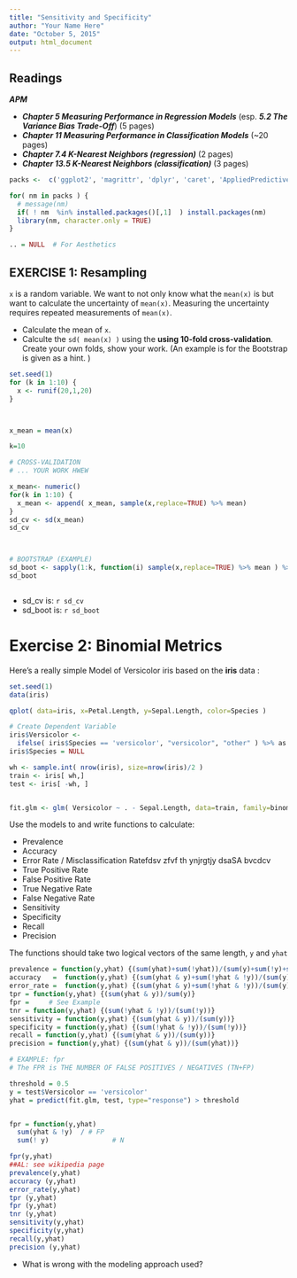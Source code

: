 ```yaml
---
title: "Sensitivity and Specificity"
author: "Your Name Here"
date: "October 5, 2015"
output: html_document
---
```



## Readings

***APM***

- ***Chapter 5 Measuring Performance in Regression Models*** (esp. ***5.2 The Variance Bias Trade-Off***)  (5 pages)
- ***Chapter 11 Measuring Performance in Classification Models*** (~20 pages)
- ***Chapter 7.4 K-Nearest Neighbors (regression)*** (2 pages)
- ***Chapter 13.5 K-Nearest Neighbors (classification)*** (3 pages)


```r
packs <-  c('ggplot2', 'magrittr', 'dplyr', 'caret', 'AppliedPredictiveModeling')

for( nm in packs ) { 
  # message(nm)
  if( ! nm  %in% installed.packages()[,1]  ) install.packages(nm)
  library(nm, character.only = TRUE)
}

.. = NULL  # For Aesthetics

```


## EXERCISE 1: Resampling

`x` is a random variable. We want to not only know what the `mean(x)` is but want to calculate the uncertainty of `mean(x)`.  Measuring the uncertainty requires repeated measurements of `mean(x)`.

- Calculate the mean of `x`.
- Calculte the `sd( mean(x) )` using the **using 10-fold cross-validation**.  Create your own folds, show your work. (An example is for the Bootstrap is given as a hint. )


```r
set.seed(1) 
for (k in 1:10) {
  x <- runif(20,1,20)
}



x_mean = mean(x)

k=10

# CROSS-VALIDATION
# ... YOUR WORK HWEW

x_mean<- numeric()
for(k in 1:10) {
  x_mean <- append( x_mean, sample(x,replace=TRUE) %>% mean)
}
sd_cv <- sd(x_mean)
sd_cv



# BOOTSTRAP (EXAMPLE)
sd_boot <- sapply(1:k, function(i) sample(x,replace=TRUE) %>% mean ) %>% sd
sd_boot



```


- sd_cv   is: `r sd_cv`
- sd_boot is: `r sd_boot`



# Exercise 2: Binomial Metrics

Here's a really simple Model of Versicolor iris based on the **iris** data :

```r
set.seed(1)
data(iris)

qplot( data=iris, x=Petal.Length, y=Sepal.Length, color=Species )

# Create Dependent Variable
iris$Versicolor <- 
  ifelse( iris$Species == 'versicolor', "versicolor", "other" ) %>% as.factor
iris$Species = NULL 

wh <- sample.int( nrow(iris), size=nrow(iris)/2 )
train <- iris[ wh,]
test <- iris[ -wh, ]


fit.glm <- glm( Versicolor ~ . - Sepal.Length, data=train, family=binomial )
```


Use the models to and write functions to calculate:

* Prevalence 
* Accuracy
* Error Rate / Misclassification Ratefdsv zfvf th ynjrgtjy dsaSA bvcdcv 
* True Positive Rate  
* False Positive Rate
* True Negative Rate  
* False Negative Rate 
* Sensitivity 
* Specificity 
* Recall 
* Precision

The functions should take two logical vectors of the same length, `y` and `yhat`

```r

prevalence = function(y,yhat) {(sum(yhat)+sum(!yhat))/(sum(y)+sum(!y)+sum(yhat)+sum(!yhat))}
accuracy   =  function(y,yhat) {(sum(yhat & y)+sum(!yhat & !y))/(sum(y)+sum(!y))}
error_rate =  function(y,yhat) {(sum(yhat & y)+sum(!yhat & !y))/(sum(y)+sum(!y))}
tpr = function(y,yhat) {(sum(yhat & y))/sum(y)}
fpr =     # See Example
tnr = function(y,yhat) {(sum(!yhat & !y))/(sum(!y))}
sensitivity = function(y,yhat) {(sum(yhat & y))/(sum(y))}
specificity = function(y,yhat) {(sum(!yhat & !y))/(sum(!y))}
recall = function(y,yhat) {(sum(yhat & y))/(sum(y))}
precision = function(y,yhat) {(sum(yhat & y))/(sum(yhat))}

# EXAMPLE: fpr
# The FPR is THE NUMBER OF FALSE POSITIVES / NEGATIVES (TN+FP)

threshold = 0.5 
y = test$Versicolor == 'versicolor'
yhat = predict(fit.glm, test, type="response") > threshold


fpr = function(y,yhat)
  sum(yhat & !y)  / # FP
  sum(! y)                # N

fpr(y,yhat)
##AL: see wikipedia page
prevalence(y,yhat)
accuracy (y,yhat)
error_rate(y,yhat)
tpr (y,yhat)
fpr (y,yhat)
tnr (y,yhat)
sensitivity(y,yhat)
specificity(y,yhat)
recall(y,yhat)
precision (y,yhat)

```

- What is wrong with the modeling approach used?





